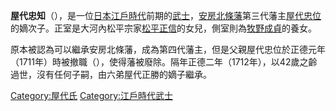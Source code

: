{{Infobox Biography
| subject_name   = 屋代忠知 
| date_of_birth  = 1671年
| place_of_birth = 
| date_of_death  = 1712年4月19日
| place_of_death = 
| occupation     = [[江戶時代|江戶時代]][[安房國|安房]][[北條藩|北條藩]][[武士_(日本)|武士]]
}}
{{japanese|japanese=屋代 忠知|kana=やしろ ただとも|romaji=Yashiro Tadatomo}}
'''屋代忠知'''（{{bd|1671年||1712年|4月19日|Yashiro, Tadatomo}}），是一位[[日本|日本]][[江戶時代|江戶時代]]前期的[[武士_(日本)|武士]]，[[北條藩|安房北條藩]]第三代藩主[[屋代忠位|屋代忠位]]的嫡次子。正室是大河內松平宗家[[松平正信|松平正信]]的女兒，側室則為[[牧野成貞|牧野成貞]]的養女。

原本被認為可以繼承安房北條藩，成為第四代藩主，但是父親屋代忠位於正德元年（1711年）時被撤職（{{lang|ja|改易}}），使得藩被廢除。隔年正德二年（1712年），以42歲之齡過世，沒有任何子嗣，由六弟屋代正勝的嫡子繼承。

{{Samurai-stub}}

{{DEFAULTSORT:Yashiro, Tadatomo}}
[[Category:屋代氏|Category:屋代氏]]
[[Category:江戶時代武士|Category:江戶時代武士]]